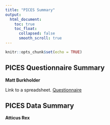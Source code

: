 ```yaml
---
title: "PICES Summary"
output:
  html_document:
    toc: true
    toc_float:
      collapsed: false
      smooth_scroll: true
---
```


```r
knitr::opts_chunk$set(echo = TRUE)
```

## PICES Questionnaire Summary
**Matt Burkholder**

Link to a spreadsheet.
[Questionnaire](https://1drv.ms/x/s!AnkWxmxrZ5ligQhLFtyi8umzCFPR)

## PICES Data Summary
**Atticus Rex**